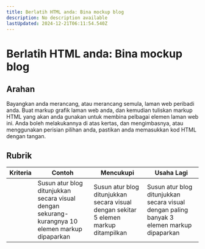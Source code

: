 ```yaml
---
title: Berlatih HTML anda: Bina mockup blog
description: No description available
lastUpdated: 2024-12-21T06:11:54.540Z
---
```


# Berlatih HTML anda: Bina mockup blog

## Arahan

Bayangkan anda merancang, atau merancang semula, laman web peribadi anda. Buat markup grafik laman web anda, dan kemudian tuliskan markup HTML yang akan anda gunakan untuk membina pelbagai elemen laman web ini. Anda boleh melakukannya di atas kertas, dan mengimbasnya, atau menggunakan perisian pilihan anda, pastikan anda memasukkan kod HTML dengan tangan.

## Rubrik

| Kriteria | Contoh                                                                           | Mencukupi                                                                         | Usaha Lagi                                                                 |
| -------- | ----------------------------------------------------------------------------------- | -------------------------------------------------------------------------------- | --------------------------------------------------------------------------------- |
|          | Susun atur blog ditunjukkan secara visual dengan sekurang-kurangnya 10 elemen markup dipaparkan | Susun atur blog ditunjukkan secara visual dengan sekitar 5 elemen markup ditampilkan | Susun atur blog ditunjukkan secara visual dengan paling banyak 3 elemen markup dipaparkan |
